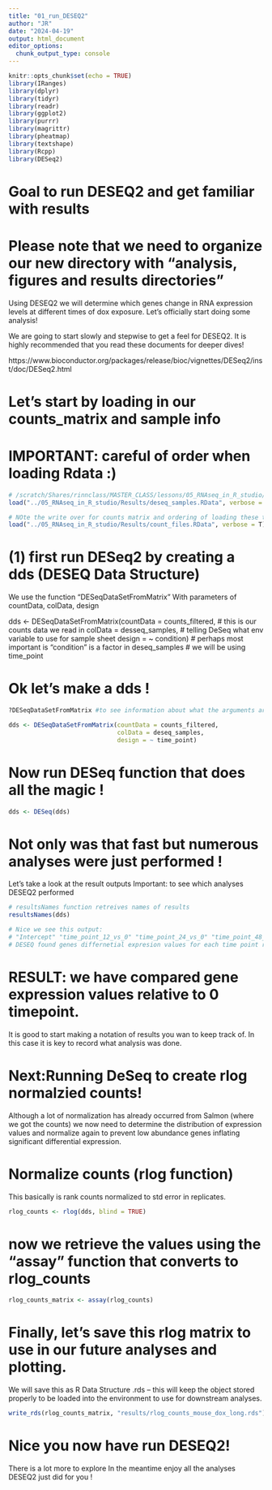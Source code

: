 ```yaml
---
title: "01_run_DESEQ2"
author: "JR"
date: "2024-04-19"
output: html_document
editor_options: 
  chunk_output_type: console
---
```


```r
knitr::opts_chunk$set(echo = TRUE)
library(IRanges)
library(dplyr)
library(tidyr)
library(readr)
library(ggplot2)
library(purrr)
library(magrittr)
library(pheatmap)
library(textshape)
library(Rcpp)
library(DESeq2)
```

# Goal to run DESEQ2 and get familiar with results
# Please note that we need to organize our new directory with "analysis, figures and results directories"
Using DESEQ2 we will determine which genes change in RNA expression levels
at different times of dox exposure. Let's officially start doing some analysis!

We are going to start slowly and stepwise to get a feel for DESEQ2.
It is highly recommended that you read these documents for deeper dives!

https://www.bioconductor.org/packages/release/bioc/vignettes/DESeq2/inst/doc/DESeq2.html


# Let's start by loading in our counts_matrix and sample info
# IMPORTANT: careful of order when loading Rdata :)
```r

# /scratch/Shares/rinnclass/MASTER_CLASS/lessons/05_RNAseq_in_R_studio/results
load("../05_RNAseq_in_R_studio/Results/deseq_samples.RData", verbose = T)

# NOte the write over for counts matrix and ordering of loading these two objects
load("../05_RNAseq_in_R_studio/Results/count_files.RData", verbose = T)

```

# (1) first run DESeq2 by creating a dds (DESEQ Data Structure) 
We use the function "DESeqDataSetFromMatrix"
With parameters of countData, colData, design

dds <- DESeqDataSetFromMatrix(countData = counts_filtered,
                              # this is our counts data we read in
                              colData = desseq_samples,
                              # telling DeSeq what env variable to use for sample sheet
                              design = ~ condition)
                              # perhaps most important is "condition" is a factor in deseq_samples
                              # we will be using time_point
                              
# Ok let's make a dds !

```r

?DESeqDataSetFromMatrix #to see information about what the arguments are and what other ones you can use

dds <- DESeqDataSetFromMatrix(countData = counts_filtered,
                              colData = deseq_samples,
                              design = ~ time_point)
```

# Now run DESeq function that does all the magic !
```r

dds <- DESeq(dds)

```

# Not only was that fast but numerous analyses were just performed !
Let's take a look at the result outputs
Important: to see which analyses DESEQ2 performed 

```r

# resultsNames function retreives names of results
resultsNames(dds)

# Nice we see this output:
# "Intercept" "time_point_12_vs_0" "time_point_24_vs_0" "time_point_48_vs_0" "time_point_96_vs_0"
# DESEQ found genes differnetial expresion values for each time point relative to 0 time point.


```
# RESULT: we have compared gene expression values relative to 0 timepoint.
It is good to start making a notation of results you wan to keep track of.
In this case it is key to record what analysis was done.

# Next:Running DeSeq to create rlog normalzied counts!
Although a lot of normalization has already occurred from
Salmon (where we got the counts) we now need to determine the 
distribution of expression values and normalize again to prevent
low abundance genes inflating significant differential expression. 


#  Normalize counts (rlog function)
This basically is rank counts normalized to std error in replicates.

```r
rlog_counts <- rlog(dds, blind = TRUE)
```

# now we retrieve the values using the "assay" function that converts to rlog_counts
```r
rlog_counts_matrix <- assay(rlog_counts)

```

# Finally, let's save this rlog matrix to use in our future analyses and plotting.
We will save this as R Data Structure .rds -- this will keep the object stored properly
to be loaded into the environment to use for downstream analyses.

```r

write_rds(rlog_counts_matrix, "results/rlog_counts_mouse_dox_long.rds")

```

# Nice you now have run DESEQ2! 
There is a lot more to explore
In the meantime enjoy all the analyses DESEQ2 just did for you !
